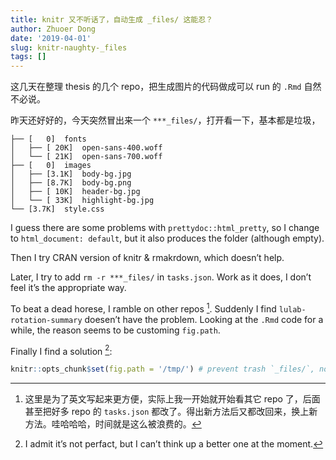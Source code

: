 ```yaml
---
title: knitr 又不听话了，自动生成 _files/ 这能忍？
author: Zhuoer Dong
date: '2019-04-01'
slug: knitr-naughty-_files
tags: []
---
```


这几天在整理 thesis 的几个 repo，把生成图片的代码做成可以 run 的 `.Rmd` 自然不必说。

昨天还好好的，今天突然冒出来一个 `***_files/`，打开看一下，基本都是垃圾，

```
├── [   0]  fonts
│   ├── [ 20K]  open-sans-400.woff
│   └── [ 21K]  open-sans-700.woff
├── [   0]  images
│   ├── [3.1K]  body-bg.jpg
│   ├── [8.7K]  body-bg.png
│   ├── [ 10K]  header-bg.jpg
│   └── [ 33K]  highlight-bg.jpg
└── [3.7K]  style.css
```

I guess there are some problems with `prettydoc::html_pretty`, so I change to `html_document: default`, but it also produces the folder (although empty). 

Then I try CRAN version of knitr & rmakrdown, which doesn't help.

Later, I try to add `rm -r ***_files/` in `tasks.json`. Work as it does, I don't feel it's the appropriate way.

To beat a dead horese, I ramble on other repos ^[这里是为了英文写起来更方便，实际上我一开始就开始看其它 repo 了，后面甚至把好多 repo 的 `tasks.json` 都改了。得出新方法后又都改回来，换上新方法。哇哈哈哈，时间就是这么被浪费的。]. Suddenly I find `lulab-rotation-summary` doesen't have the problem. Looking at the `.Rmd` code for a while, the reason seems to be customing `fig.path`.

Finally I find a solution ^[I admit it's not perfact, but I can't think up a better one at the moment.]:

```r
knitr::opts_chunk$set(fig.path = '/tmp/') # prevent trash `_files/`, not know why
```


